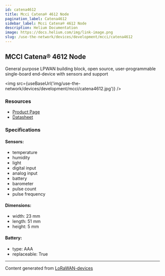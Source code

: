 ```yaml
---
id: catena4612
title: Mcci Catena® 4612 Node
pagination_label: Catena4612
sidebar_label: Mcci Catena® 4612 Node
description: Helium Documentation
image: https://docs.helium.com/img/link-image.png
slug: /use-the-network/devices/development/mcci/catena4612
---
```



## MCCI Catena® 4612 Node

General purpose LPWAN building block, open source, user-programmable single-board end-device with
sensors and support

<img src={useBaseUrl('img/use-the-network/devices/development/mcci/catena4612.jpg')} />

### Resources

- [Product Page](https://mcci.io/catena4612)
- [Datasheet](https://cdn.shopify.com/s/files/1/0873/5104/files/971001048c__Catena-4612-Datasheet.pdf?v=1610856170)

### Specifications

#### Sensors:

- temperature
- humidity
- light
- digital input
- analog input
- battery
- barometer
- pulse count
- pulse frequency

#### Dimensions:

- width: 23 mm
- length: 51 mm
- height: 5 mm

#### Battery:

- type: AAA
- replaceable: True

---

Content generated from [LoRaWAN-devices](https://github.com/TheThingsNetwork/lorawan-devices)
